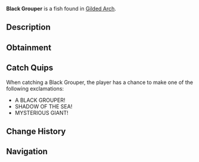 {{FishInfobox
|image          = Black Grouper.png
|rarity         = Secret
|sea            = Second Sea
|location       = [[Gilded Arch]]
|sublocation    = 
|sources        = Crab Cage, Fishing Rod
|radar_location = 
|prog_speed     = -95
|xp             = 20000
|weather        = Foggy
|time           = Night
|season         = Winter
|bait           = Shark Head
|base_weight    = 18000
|base_value     = 50000
|weight_range   = 13000
|base_chance    = 1
|base_resil     = 1
}}
'''Black Grouper''' is a {{Rarity|Secret}} fish found in [[Gilded Arch]].

== Description ==
{{Description|A shadowy behemoth lurking in wintry depths.|Bestiary Entry}}

== Obtainment ==
{{Description|Lurks in waters favored by pirates.|Bestiary Hint}}
{{Fish Availability|
Gilded Arch
|top_rods      = 
Great Rod of Oscar\1546.52\5925.07;
Astralhook Rod\1394.47\5717.47;
Fang of the Eclipse\1336.31\6225.04;
Challenger's Rod\708.89\3226.18;
Tempest Rod\632.85\2893.87;
Free Spirit Rod\248.47\1079.95;
Kraken Rod\-0.04\-1.13;
Seraphic Rod\425.16\1971.51;
Ethereal Prism Rod\236.2\1103.02;
No-Life Rod\92.53\420.11;
Rod Of The Forgotten Fang\92.48\427.86;
Depthseeker Rod\-0.02\-0.52;
Blazebringer Rod\-0.11\-2.77;
Rod Of The Exalted One\-0.28\-7.12;
Avalanche Rod\-0.54\-13.72;
Rod Of The Depths\-0.54\-13.72;
Steady Rod\-0.66\-16.7;
Volcanic Rod\-0.72\-18.11;
Zeus Rod\-0.93\-23.54
|recommended   = Astralhook Rod
}}

== Catch Quips ==
When catching a Black Grouper, the player has a chance to make one of the following exclamations:
* A BLACK GROUPER!
* SHADOW OF THE SEA!
* MYSTERIOUS GIANT!

== Change History ==
{{Change History|{{subst:Current Version}}}}

== Navigation ==
{{Fish Navbox|Gilded Arch}}